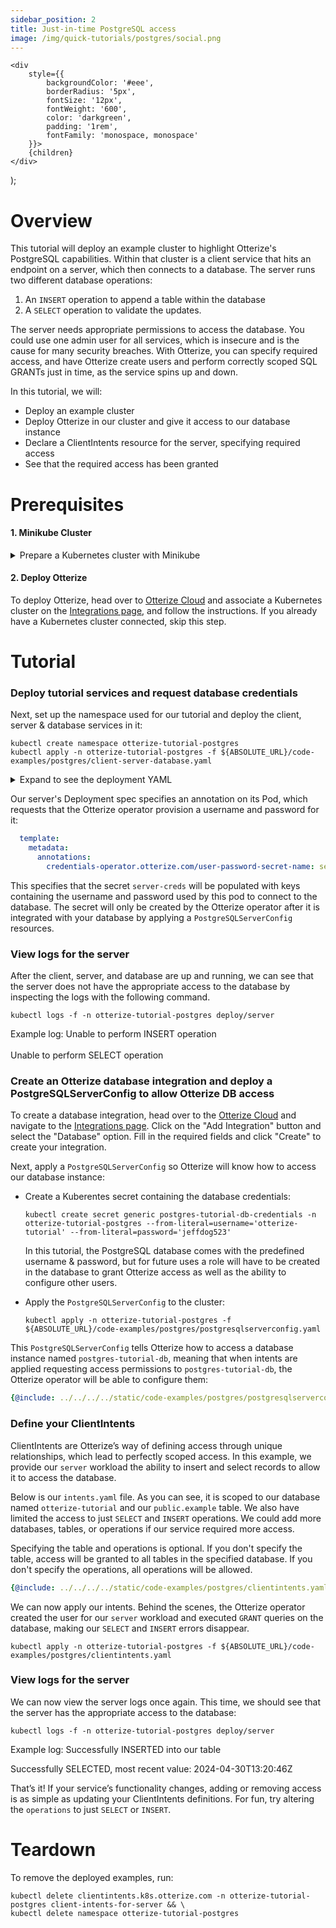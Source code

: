 ```yaml
---
sidebar_position: 2
title: Just-in-time PostgreSQL access
image: /img/quick-tutorials/postgres/social.png
---
```



    <div
        style={{
            backgroundColor: '#eee',
            borderRadius: '5px',
            fontSize: '12px',
            fontWeight: '600',
            color: 'darkgreen',
            padding: '1rem',
            fontFamily: 'monospace, monospace'
        }}>
        {children}
    </div>
);


# Overview
This tutorial will deploy an example cluster to highlight Otterize's PostgreSQL capabilities. Within that cluster is a client service that hits an endpoint on a server, which then connects to a database. The server runs two different database operations:
1. An `INSERT` operation to append a table within the database
2. A `SELECT` operation to validate the updates.

The server needs appropriate permissions to access the database. You could use one admin user for all services, which is insecure and is the cause for many security breaches. With Otterize, you can specify required access, and have Otterize create users and perform correctly scoped SQL GRANTs just in time, as the service spins up and down.

In this tutorial, we will:
* Deploy an example cluster
* Deploy Otterize in our cluster and give it access to our database instance
* Declare a ClientIntents resource for the server, specifying required access
* See that the required access has been granted

# Prerequisites

#### 1. Minikube Cluster
<details>
    <summary>Prepare a Kubernetes cluster with Minikube</summary>

For this tutorial you'll need a local Kubernetes cluster. Having a cluster with a [CNI](https://kubernetes.io/docs/concepts/extend-kubernetes/compute-storage-net/network-plugins/) that supports [NetworkPolicies](https://kubernetes.io/docs/concepts/services-networking/network-policies/) isn't required for this tutorial, but is recommended so that your cluster works with other tutorials.

If you don't have the Minikube CLI, first [install it](https://minikube.sigs.k8s.io/docs/start/).

Then start your Minikube cluster with Calico, in order to enforce network policies.

```shell
minikube start --cpus=4 --memory 4096 --disk-size 32g --cni=calico
```
</details>

#### 2. Deploy Otterize
To deploy Otterize, head over to [Otterize Cloud](https://app.otterize.com) and associate a Kubernetes cluster on the [Integrations page](https://app.otterize.com/integrations), and follow the instructions. If you already have a Kubernetes cluster connected, skip this step.


# Tutorial

### Deploy tutorial services and request database credentials
Next, set up the namespace used for our tutorial and deploy the client, server & database services in it:
``` shell
kubectl create namespace otterize-tutorial-postgres
kubectl apply -n otterize-tutorial-postgres -f ${ABSOLUTE_URL}/code-examples/postgres/client-server-database.yaml
```

<details>
<summary>Expand to see the deployment YAML</summary>

```yaml
{@include: ../../../../static/code-examples/postgres/client-server-database.yaml}
```
</details>


Our server's Deployment spec specifies an annotation on its Pod, which requests that the Otterize operator provision a username and password for it:
```yaml
  template:
    metadata:
      annotations:
        credentials-operator.otterize.com/user-password-secret-name: server-creds
```
This specifies that the secret `server-creds` will be populated with keys containing the username and password used by this pod to connect to the database.
The secret will only be created by the Otterize operator after it is integrated with your database by applying a `PostgreSQLServerConfig` resources.

### View logs for the server
After the client, server, and database are up and running, we can see that the server does not have the appropriate access to the database by inspecting the logs with the following command.

```shell
kubectl logs -f -n otterize-tutorial-postgres deploy/server
```

Example log:
<Terminal>
    Unable to perform INSERT operation
    <br></br>
    Unable to perform SELECT operation
</Terminal>



### Create an Otterize database integration and deploy a PostgreSQLServerConfig to allow Otterize DB access
To create a database integration, head over to the [Otterize Cloud](https://app.otterize.com) and navigate to the [Integrations page](https://app.otterize.com/integrations).
Click on the "Add Integration" button and select the "Database" option.
Fill in the required fields and click "Create" to create your integration.

Next, apply a `PostgreSQLServerConfig` so Otterize will know how to access our database instance:

- Create a Kuberentes secret containing the database credentials:
    ```shell
    kubectl create secret generic postgres-tutorial-db-credentials -n otterize-tutorial-postgres --from-literal=username='otterize-tutorial' --from-literal=password='jeffdog523'
    ```
    In this tutorial, the PostgreSQL database comes with the predefined username & password, but for future uses a
    role will have to be created in the database to grant Otterize access as well as the ability to configure other users.

- Apply the `PostgreSQLServerConfig` to the cluster:
    ```shell
    kubectl apply -n otterize-tutorial-postgres -f ${ABSOLUTE_URL}/code-examples/postgres/postgresqlserverconfig.yaml
    ```

This `PostgreSQLServerConfig` tells Otterize how to access a database instance named `postgres-tutorial-db`, meaning that when intents
are applied requesting access permissions to `postgres-tutorial-db`, the Otterize operator will be able to configure
them:

```yaml
{@include: ../../../../static/code-examples/postgres/postgresqlserverconfig.yaml}
```


### Define your ClientIntents

ClientIntents are Otterize’s way of defining access through unique relationships, which lead to perfectly scoped access. In this example, we provide our `server` workload the ability to insert and select records to allow it to access the database.

Below is our `intents.yaml` file. As you can see, it is scoped to our database named `otterize-tutorial` and our `public.example` table. We also have limited the access to just `SELECT` and `INSERT` operations. We could add more databases, tables, or operations if our service required more access.

Specifying the table and operations is optional. If you don't specify the table, access will be granted to all tables in the specified database. If you don't specify the operations, all operations will be allowed.
```yaml
{@include: ../../../../static/code-examples/postgres/clientintents.yaml}
```

We can now apply our intents. Behind the scenes, the Otterize operator created the user for our `server` workload and executed `GRANT` queries on the database, making our `SELECT` and `INSERT` errors disappear.

```shell
kubectl apply -n otterize-tutorial-postgres -f ${ABSOLUTE_URL}/code-examples/postgres/clientintents.yaml
```

### View logs for the server
We can now view the server logs once again. This time, we should see that the server has the appropriate access to the database:

```shell
kubectl logs -f -n otterize-tutorial-postgres deploy/server
```

Example log:
<Terminal>
Successfully INSERTED into our table

Successfully SELECTED, most recent value:  2024-04-30T13:20:46Z
</Terminal>

That’s it! If your service’s functionality changes, adding or removing access is as simple as updating your ClientIntents definitions. For fun, try altering the `operations` to just `SELECT` or `INSERT`.

# Teardown
To remove the deployed examples, run:
```shell
kubectl delete clientintents.k8s.otterize.com -n otterize-tutorial-postgres client-intents-for-server && \
kubectl delete namespace otterize-tutorial-postgres
```
